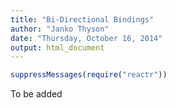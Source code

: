 ```yaml
---
title: "Bi-Directional Bindings"
author: "Janko Thyson"
date: "Thursday, October 16, 2014"
output: html_document
---
```


```r
suppressMessages(require("reactr"))
```


To be added
